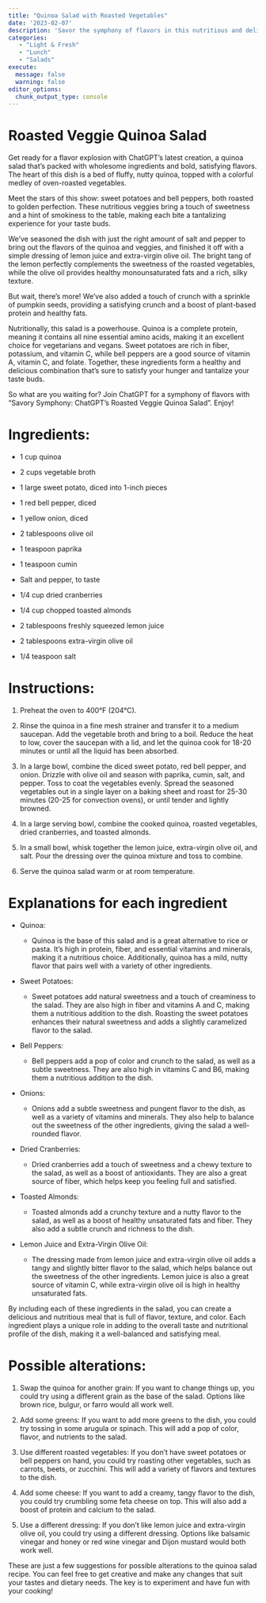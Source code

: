 ```yaml
---
title: "Quinoa Salad with Roasted Vegetables"
date: '2023-02-07'
description: 'Savor the symphony of flavors in this nutritious and delicious quinoa salad, featuring roasted sweet potatoes and bell peppers. Topped with pumpkin seeds and dressed with lemon juice and olive oil, each bite is a tantalizing experience for your taste buds.'
categories: 
   - "Light & Fresh"
   - "Lunch"
   - "Salads"
execute: 
  message: false
  warning: false
editor_options: 
  chunk_output_type: console
---
```


# Roasted Veggie Quinoa Salad

Get ready for a flavor explosion with ChatGPT's latest creation, a quinoa salad that's packed with wholesome ingredients and bold, satisfying flavors. The heart of this dish is a bed of fluffy, nutty quinoa, topped with a colorful medley of oven-roasted vegetables.

Meet the stars of this show: sweet potatoes and bell peppers, both roasted to golden perfection. These nutritious veggies bring a touch of sweetness and a hint of smokiness to the table, making each bite a tantalizing experience for your taste buds.

We've seasoned the dish with just the right amount of salt and pepper to bring out the flavors of the quinoa and veggies, and finished it off with a simple dressing of lemon juice and extra-virgin olive oil. The bright tang of the lemon perfectly complements the sweetness of the roasted vegetables, while the olive oil provides healthy monounsaturated fats and a rich, silky texture.

But wait, there's more! We've also added a touch of crunch with a sprinkle of pumpkin seeds, providing a satisfying crunch and a boost of plant-based protein and healthy fats.

Nutritionally, this salad is a powerhouse. Quinoa is a complete protein, meaning it contains all nine essential amino acids, making it an excellent choice for vegetarians and vegans. Sweet potatoes are rich in fiber, potassium, and vitamin C, while bell peppers are a good source of vitamin A, vitamin C, and folate. Together, these ingredients form a healthy and delicious combination that's sure to satisfy your hunger and tantalize your taste buds.

So what are you waiting for? Join ChatGPT for a symphony of flavors with "Savory Symphony: ChatGPT's Roasted Veggie Quinoa Salad". Enjoy!

# Ingredients:

-   1 cup quinoa

-   2 cups vegetable broth

-   1 large sweet potato, diced into 1-inch pieces

-   1 red bell pepper, diced

-   1 yellow onion, diced

-   2 tablespoons olive oil

-   1 teaspoon paprika

-   1 teaspoon cumin

-   Salt and pepper, to taste

-   1/4 cup dried cranberries

-   1/4 cup chopped toasted almonds

-   2 tablespoons freshly squeezed lemon juice

-   2 tablespoons extra-virgin olive oil

-   1/4 teaspoon salt

# Instructions:

1.  Preheat the oven to 400°F (204°C).

2.  Rinse the quinoa in a fine mesh strainer and transfer it to a medium saucepan. Add the vegetable broth and bring to a boil. Reduce the heat to low, cover the saucepan with a lid, and let the quinoa cook for 18-20 minutes or until all the liquid has been absorbed.

3.  In a large bowl, combine the diced sweet potato, red bell pepper, and onion. Drizzle with olive oil and season with paprika, cumin, salt, and pepper. Toss to coat the vegetables evenly. Spread the seasoned vegetables out in a single layer on a baking sheet and roast for 25-30 minutes (20-25 for convection ovens), or until tender and lightly browned.

4.  In a large serving bowl, combine the cooked quinoa, roasted vegetables, dried cranberries, and toasted almonds.

5.  In a small bowl, whisk together the lemon juice, extra-virgin olive oil, and salt. Pour the dressing over the quinoa mixture and toss to combine.

6.  Serve the quinoa salad warm or at room temperature.

# Explanations for each ingredient

-   Quinoa:

    -   Quinoa is the base of this salad and is a great alternative to rice or pasta. It's high in protein, fiber, and essential vitamins and minerals, making it a nutritious choice. Additionally, quinoa has a mild, nutty flavor that pairs well with a variety of other ingredients.

-   Sweet Potatoes:

    -   Sweet potatoes add natural sweetness and a touch of creaminess to the salad. They are also high in fiber and vitamins A and C, making them a nutritious addition to the dish. Roasting the sweet potatoes enhances their natural sweetness and adds a slightly caramelized flavor to the salad.

-   Bell Peppers:

    -   Bell peppers add a pop of color and crunch to the salad, as well as a subtle sweetness. They are also high in vitamins C and B6, making them a nutritious addition to the dish.

-   Onions:

    -   Onions add a subtle sweetness and pungent flavor to the dish, as well as a variety of vitamins and minerals. They also help to balance out the sweetness of the other ingredients, giving the salad a well-rounded flavor.

-   Dried Cranberries:

    -   Dried cranberries add a touch of sweetness and a chewy texture to the salad, as well as a boost of antioxidants. They are also a great source of fiber, which helps keep you feeling full and satisfied.

-   Toasted Almonds:

    -   Toasted almonds add a crunchy texture and a nutty flavor to the salad, as well as a boost of healthy unsaturated fats and fiber. They also add a subtle crunch and richness to the dish.

-   Lemon Juice and Extra-Virgin Olive Oil:

    -   The dressing made from lemon juice and extra-virgin olive oil adds a tangy and slightly bitter flavor to the salad, which helps balance out the sweetness of the other ingredients. Lemon juice is also a great source of vitamin C, while extra-virgin olive oil is high in healthy unsaturated fats.

By including each of these ingredients in the salad, you can create a delicious and nutritious meal that is full of flavor, texture, and color. Each ingredient plays a unique role in adding to the overall taste and nutritional profile of the dish, making it a well-balanced and satisfying meal.

# Possible alterations:

1.  Swap the quinoa for another grain: If you want to change things up, you could try using a different grain as the base of the salad. Options like brown rice, bulgur, or farro would all work well.

2.  Add some greens: If you want to add more greens to the dish, you could try tossing in some arugula or spinach. This will add a pop of color, flavor, and nutrients to the salad.

3.  Use different roasted vegetables: If you don't have sweet potatoes or bell peppers on hand, you could try roasting other vegetables, such as carrots, beets, or zucchini. This will add a variety of flavors and textures to the dish.

4.  Add some cheese: If you want to add a creamy, tangy flavor to the dish, you could try crumbling some feta cheese on top. This will also add a boost of protein and calcium to the salad.

5.  Use a different dressing: If you don't like lemon juice and extra-virgin olive oil, you could try using a different dressing. Options like balsamic vinegar and honey or red wine vinegar and Dijon mustard would both work well.

These are just a few suggestions for possible alterations to the quinoa salad recipe. You can feel free to get creative and make any changes that suit your tastes and dietary needs. The key is to experiment and have fun with your cooking!
